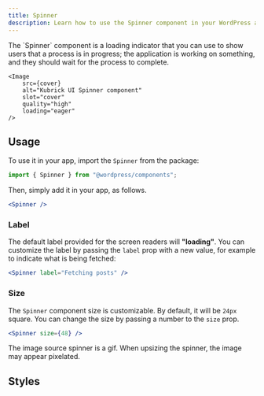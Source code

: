 ```yaml
---
title: Spinner
description: Learn how to use the Spinner component in your WordPress admin application.
---
```



<Lead storybook="/docs/components-spinner--docs" stackblitz="/edit/syntatis-kubrick-spinner?file=src/App.jsx">
	The `Spinner` component is a loading indicator that you can use to show users
	that a process is in progress; the application is working on something, and
	they should wait for the process to complete.

	<Image
		src={cover}
		alt="Kubrick UI Spinner component"
		slot="cover"
		quality="high"
		loading="eager"
	/>
</Lead>

## Usage

To use it in your app, import the `Spinner` from the package:

```jsx
import { Spinner } from "@wordpress/components";
```

Then, simply add it in your app, as follows.

```jsx
<Spinner />
```

### Label

The default label provided for the screen readers will **"loading"**. You can customize the label by passing the `label` prop with a new value, for example to indicate what is being fetched:

```jsx
<Spinner label="Fetching posts" />
```

### Size

The `Spinner` component size is customizable. By default, it will be `24px` square. You can change the size by passing a number to the `size` prop.

```jsx
<Spinner size={48} />
```

<Aside type="caution">
The image source spinner is a gif. When upsizing the spinner, the image may appear pixelated.
</Aside>

## Styles

<Table
	component="Spinner"
	items={[
		[
			"root",
			"The component root element.",
		],
	]}
/>
